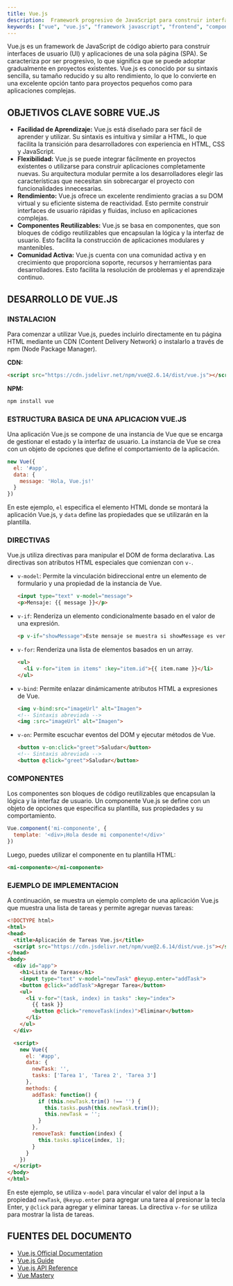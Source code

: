 ```yaml
---
title: Vue.js
description:  Framework progresivo de JavaScript para construir interfaces de usuario.
keywords: ["vue", "vue.js", "framework javascript", "frontend", "componentes vue"]
---
```


Vue.js es un framework de JavaScript de código abierto para construir interfaces de usuario (UI) y aplicaciones de una sola página (SPA). Se caracteriza por ser progresivo, lo que significa que se puede adoptar gradualmente en proyectos existentes. Vue.js es conocido por su sintaxis sencilla, su tamaño reducido y su alto rendimiento, lo que lo convierte en una excelente opción tanto para proyectos pequeños como para aplicaciones complejas.

## OBJETIVOS CLAVE SOBRE VUE.JS

*   **Facilidad de Aprendizaje:** Vue.js está diseñado para ser fácil de aprender y utilizar. Su sintaxis es intuitiva y similar a HTML, lo que facilita la transición para desarrolladores con experiencia en HTML, CSS y JavaScript.
*   **Flexibilidad:** Vue.js se puede integrar fácilmente en proyectos existentes o utilizarse para construir aplicaciones completamente nuevas. Su arquitectura modular permite a los desarrolladores elegir las características que necesitan sin sobrecargar el proyecto con funcionalidades innecesarias.
*   **Rendimiento:** Vue.js ofrece un excelente rendimiento gracias a su DOM virtual y su eficiente sistema de reactividad. Esto permite construir interfaces de usuario rápidas y fluidas, incluso en aplicaciones complejas.
*   **Componentes Reutilizables:** Vue.js se basa en componentes, que son bloques de código reutilizables que encapsulan la lógica y la interfaz de usuario. Esto facilita la construcción de aplicaciones modulares y mantenibles.
*   **Comunidad Activa:** Vue.js cuenta con una comunidad activa y en crecimiento que proporciona soporte, recursos y herramientas para desarrolladores. Esto facilita la resolución de problemas y el aprendizaje continuo.

## DESARROLLO DE VUE.JS

### INSTALACION

Para comenzar a utilizar Vue.js, puedes incluirlo directamente en tu página HTML mediante un CDN (Content Delivery Network) o instalarlo a través de npm (Node Package Manager).

**CDN:**

```html
<script src="https://cdn.jsdelivr.net/npm/vue@2.6.14/dist/vue.js"></script>
```

**NPM:**

```bash
npm install vue
```

### ESTRUCTURA BASICA DE UNA APLICACION VUE.JS

Una aplicación Vue.js se compone de una instancia de Vue que se encarga de gestionar el estado y la interfaz de usuario. La instancia de Vue se crea con un objeto de opciones que define el comportamiento de la aplicación.

```javascript
new Vue({
  el: '#app',
  data: {
    message: 'Hola, Vue.js!'
  }
})
```

En este ejemplo, `el` especifica el elemento HTML donde se montará la aplicación Vue.js, y `data` define las propiedades que se utilizarán en la plantilla.

### DIRECTIVAS

Vue.js utiliza directivas para manipular el DOM de forma declarativa. Las directivas son atributos HTML especiales que comienzan con `v-`.

*   `v-model`: Permite la vinculación bidireccional entre un elemento de formulario y una propiedad de la instancia de Vue.

    ```html
    <input type="text" v-model="message">
    <p>Mensaje: {{ message }}</p>
    ```
*   `v-if`: Renderiza un elemento condicionalmente basado en el valor de una expresión.

    ```html
    <p v-if="showMessage">Este mensaje se muestra si showMessage es verdadero.</p>
    ```
*   `v-for`: Renderiza una lista de elementos basados en un array.

    ```html
    <ul>
      <li v-for="item in items" :key="item.id">{{ item.name }}</li>
    </ul>
    ```
*   `v-bind`: Permite enlazar dinámicamente atributos HTML a expresiones de Vue.

    ```html
    <img v-bind:src="imageUrl" alt="Imagen">
    <!-- Sintaxis abreviada -->
    <img :src="imageUrl" alt="Imagen">
    ```
*   `v-on`: Permite escuchar eventos del DOM y ejecutar métodos de Vue.

    ```html
    <button v-on:click="greet">Saludar</button>
    <!-- Sintaxis abreviada -->
    <button @click="greet">Saludar</button>
    ```

### COMPONENTES

Los componentes son bloques de código reutilizables que encapsulan la lógica y la interfaz de usuario. Un componente Vue.js se define con un objeto de opciones que especifica su plantilla, sus propiedades y su comportamiento.

```javascript
Vue.component('mi-componente', {
  template: '<div>¡Hola desde mi componente!</div>'
})
```

Luego, puedes utilizar el componente en tu plantilla HTML:

```html
<mi-componente></mi-componente>
```

### EJEMPLO DE IMPLEMENTACION

A continuación, se muestra un ejemplo completo de una aplicación Vue.js que muestra una lista de tareas y permite agregar nuevas tareas:

```html
<!DOCTYPE html>
<html>
<head>
  <title>Aplicación de Tareas Vue.js</title>
  <script src="https://cdn.jsdelivr.net/npm/vue@2.6.14/dist/vue.js"></script>
</head>
<body>
  <div id="app">
    <h1>Lista de Tareas</h1>
    <input type="text" v-model="newTask" @keyup.enter="addTask">
    <button @click="addTask">Agregar Tarea</button>
    <ul>
      <li v-for="(task, index) in tasks" :key="index">
        {{ task }}
        <button @click="removeTask(index)">Eliminar</button>
      </li>
    </ul>
  </div>

  <script>
    new Vue({
      el: '#app',
      data: {
        newTask: '',
        tasks: ['Tarea 1', 'Tarea 2', 'Tarea 3']
      },
      methods: {
        addTask: function() {
          if (this.newTask.trim() !== '') {
            this.tasks.push(this.newTask.trim());
            this.newTask = '';
          }
        },
        removeTask: function(index) {
          this.tasks.splice(index, 1);
        }
      }
    })
  </script>
</body>
</html>
```

En este ejemplo, se utiliza `v-model` para vincular el valor del input a la propiedad `newTask`, `@keyup.enter` para agregar una tarea al presionar la tecla Enter, y `@click` para agregar y eliminar tareas. La directiva `v-for` se utiliza para mostrar la lista de tareas.

## FUENTES DEL DOCUMENTO

*   [Vue.js Official Documentation](https://vuejs.org/)
*   [Vue.js Guide](https://vuejs.org/v2/guide/)
*   [Vue.js API Reference](https://vuejs.org/v2/api/)
*   [Vue Mastery](https://www.vuemastery.com/)
